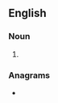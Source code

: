 ==English==

===Noun===
{{head|en|noun form}}

# {{plural of|picklock|lang=en}}

===Anagrams===
* {{anagrams|en|a=ccikklops|lock picks|lock-picks|lockpicks}}